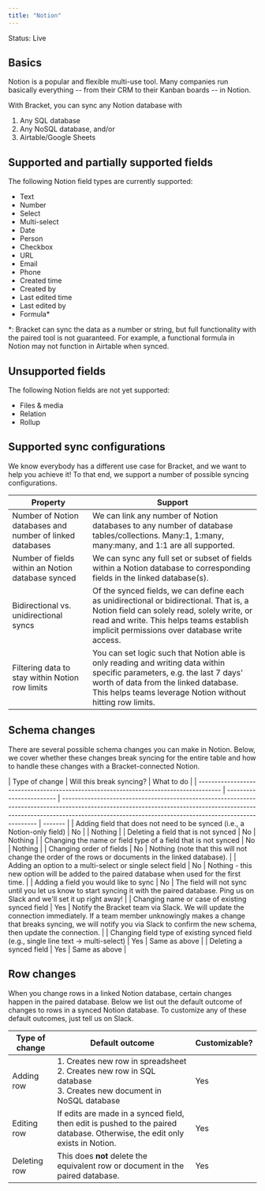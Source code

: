 ```yaml
---
title: "Notion"
---
```


<Check>Status: Live</Check>

## Basics

Notion is a popular and flexible multi-use tool. Many companies run basically everything -- from their CRM to their Kanban boards -- in Notion.

With Bracket, you can sync any Notion database with

1. Any SQL database
2. Any NoSQL database, and/or
3. Airtable/Google Sheets

## Supported and partially supported fields

The following Notion field types are currently supported:

- Text
- Number
- Select
- Multi-select
- Date
- Person
- Checkbox
- URL
- Email
- Phone
- Created time
- Created by
- Last edited time
- Last edited by
- Formula\*

\*: Bracket can sync the data as a number or string, but full functionality with the paired tool is not guaranteed. For example, a functional formula in Notion may not function in Airtable when synced.

## Unsupported fields

The following Notion fields are not yet supported:

- Files & media
- Relation
- Rollup

## Supported sync configurations

We know everybody has a different use case for Bracket, and we want to help you achieve it! To that end, we support a number of possible syncing configurations.

| Property                                                  | Support                                                                                                                                                                                                                            |
| --------------------------------------------------------- | ---------------------------------------------------------------------------------------------------------------------------------------------------------------------------------------------------------------------------------- |
| Number of Notion databases and number of linked databases | We can link any number of Notion databases to any number of database tables/collections. Many:1, 1:many, many:many, and 1:1 are all supported.                                                                                     |
| Number of fields within an Notion database synced         | We can sync any full set or subset of fields within a Notion database to corresponding fields in the linked database(s).                                                                                                           |
| Bidirectional vs. unidirectional syncs                    | Of the synced fields, we can define each as unidirectional or bidirectional. That is, a Notion field can solely read, solely write, or read and write. This helps teams establish implicit permissions over database write access. |
| Filtering data to stay within Notion row limits           | You can set logic such that Notion able is only reading and writing data within specific parameters, e.g. the last 7 days' worth of data from the linked database. This helps teams leverage Notion without hitting row limits.    |

## Schema changes

There are several possible schema changes you can make in Notion. Below, we cover whether these changes break syncing for the entire table and how to handle these changes with a Bracket-connected Notion.

| Type of change                                                                        | Will this break syncing? | What to do                                                                                                                                                                                                                         |
| ------------------------------------------------------------------------------------- | ------------------------ | ---------------------------------------------------------------------------------------------------------------------------------------------------------------------------------------------------------------------------------- | ------- |
| Adding field that does not need to be synced (i.e., a Notion-only field)              | No                       |                                                                                                                                                                                                                                    | Nothing |
| Deleting a field that is not synced                                                   | No                       | Nothing                                                                                                                                                                                                                            |
| Changing the name or field type of a field that is not synced                         | No                       | Nothing                                                                                                                                                                                                                            |
| Changing order of fields                                                              | No                       | Nothing (note that this will not change the order of the rows or documents in the linked database).                                                                                                                                |
| Adding an option to a multi-select or single select field                             | No                       | Nothing - this new option will be added to the paired database when used for the first time.                                                                                                                                       |
| Adding a field you would like to sync                                                 | No                       | The field will not sync until you let us know to start syncing it with the paired database. Ping us on Slack and we'll set it up right away!                                                                                       |
| Changing name or case of existing synced field                                        | Yes                      | Notify the Bracket team via Slack. We will update the connection immediately. If a team member unknowingly makes a change that breaks syncing, we will notify you via Slack to confirm the new schema, then update the connection. |
| Changing field type of existing synced field (e.g., single line text -> multi-select) | Yes                      | Same as above                                                                                                                                                                                                                      |
| Deleting a synced field                                                               | Yes                      | Same as above                                                                                                                                                                                                                      |

## Row changes

When you change rows in a linked Notion database, certain changes happen in the paired database. Below we list out the default outcome of changes to rows in a synced Notion database. To customize any of these default outcomes, just tell us on Slack.

| Type of change | Default outcome                                                                                                             | Customizable? |
| -------------- | --------------------------------------------------------------------------------------------------------------------------- | ------------- |
| Adding row     | 1. Creates new row in spreadsheet<br />2. Creates new row in SQL database<br />3. Creates new document in NoSQL database    | Yes           |
| Editing row    | If edits are made in a synced field, then edit is pushed to the paired database. Otherwise, the edit only exists in Notion. | Yes           |
| Deleting row   | This does **not** delete the equivalent row or document in the paired database.                                             | Yes           |
